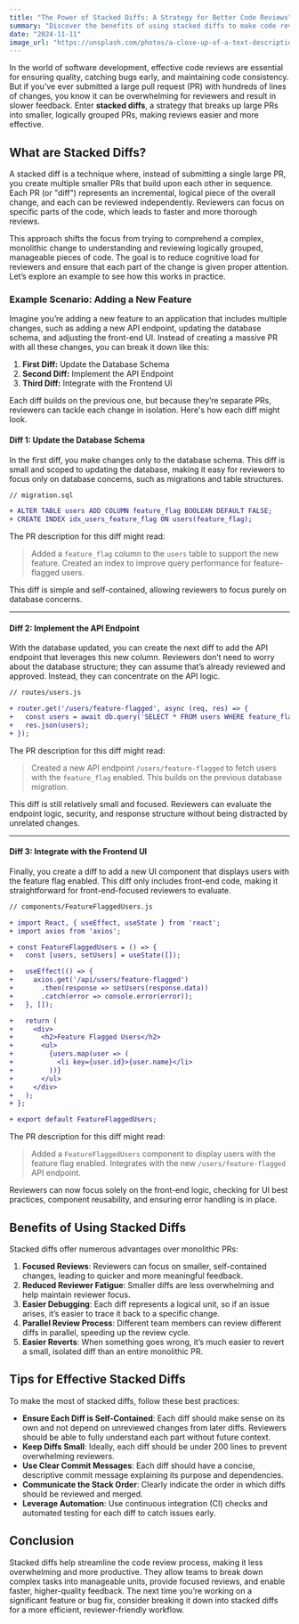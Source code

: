 ```yaml
---
title: "The Power of Stacked Diffs: A Strategy for Better Code Reviews"
summary: "Discover the benefits of using stacked diffs to make code reviews easier and faster. Learn how breaking up large PRs into smaller, logical units enhances readability, reduces reviewer fatigue, and improves overall code quality."
date: "2024-11-11"
image_url: "https://unsplash.com/photos/a-close-up-of-a-text-description-on-a-computer-screen-842ofHC6MaI"
---
```


In the world of software development, effective code reviews are essential for ensuring quality, catching bugs early, and maintaining code consistency. But if you've ever submitted a large pull request (PR) with hundreds of lines of changes, you know it can be overwhelming for reviewers and result in slower feedback. Enter **stacked diffs**, a strategy that breaks up large PRs into smaller, logically grouped PRs, making reviews easier and more effective.

## What are Stacked Diffs?

A stacked diff is a technique where, instead of submitting a single large PR, you create multiple smaller PRs that build upon each other in sequence. Each PR (or "diff") represents an incremental, logical piece of the overall change, and each can be reviewed independently. Reviewers can focus on specific parts of the code, which leads to faster and more thorough reviews.

This approach shifts the focus from trying to comprehend a complex, monolithic change to understanding and reviewing logically grouped, manageable pieces of code. The goal is to reduce cognitive load for reviewers and ensure that each part of the change is given proper attention. Let’s explore an example to see how this works in practice.

### Example Scenario: Adding a New Feature

Imagine you’re adding a new feature to an application that includes multiple changes, such as adding a new API endpoint, updating the database schema, and adjusting the front-end UI. Instead of creating a massive PR with all these changes, you can break it down like this:

1. **First Diff:** Update the Database Schema
2. **Second Diff:** Implement the API Endpoint
3. **Third Diff:** Integrate with the Frontend UI

Each diff builds on the previous one, but because they’re separate PRs, reviewers can tackle each change in isolation. Here's how each diff might look.

#### Diff 1: Update the Database Schema

In the first diff, you make changes only to the database schema. This diff is small and scoped to updating the database, making it easy for reviewers to focus only on database concerns, such as migrations and table structures.

```diff path=null start=null
// migration.sql

+ ALTER TABLE users ADD COLUMN feature_flag BOOLEAN DEFAULT FALSE;
+ CREATE INDEX idx_users_feature_flag ON users(feature_flag);
```

The PR description for this diff might read:

> Added a `feature_flag` column to the `users` table to support the new feature. Created an index to improve query performance for feature-flagged users.

This diff is simple and self-contained, allowing reviewers to focus purely on database concerns.

---

#### Diff 2: Implement the API Endpoint

With the database updated, you can create the next diff to add the API endpoint that leverages this new column. Reviewers don’t need to worry about the database structure; they can assume that’s already reviewed and approved. Instead, they can concentrate on the API logic.

```diff path=null start=null
// routes/users.js

+ router.get('/users/feature-flagged', async (req, res) => {
+   const users = await db.query('SELECT * FROM users WHERE feature_flag = TRUE');
+   res.json(users);
+ });
```

The PR description for this diff might read:

> Created a new API endpoint `/users/feature-flagged` to fetch users with the `feature_flag` enabled. This builds on the previous database migration.

This diff is still relatively small and focused. Reviewers can evaluate the endpoint logic, security, and response structure without being distracted by unrelated changes.

---

#### Diff 3: Integrate with the Frontend UI

Finally, you create a diff to add a new UI component that displays users with the feature flag enabled. This diff only includes front-end code, making it straightforward for front-end-focused reviewers to evaluate.

```diff path=null start=null
// components/FeatureFlaggedUsers.js

+ import React, { useEffect, useState } from 'react';
+ import axios from 'axios';

+ const FeatureFlaggedUsers = () => {
+   const [users, setUsers] = useState([]);

+   useEffect(() => {
+     axios.get('/api/users/feature-flagged')
+       .then(response => setUsers(response.data))
+       .catch(error => console.error(error));
+   }, []);

+   return (
+     <div>
+       <h2>Feature Flagged Users</h2>
+       <ul>
+         {users.map(user => (
+           <li key={user.id}>{user.name}</li>
+         ))}
+       </ul>
+     </div>
+   );
+ };

+ export default FeatureFlaggedUsers;
```

The PR description for this diff might read:

> Added a `FeatureFlaggedUsers` component to display users with the feature flag enabled. Integrates with the new `/users/feature-flagged` API endpoint.

Reviewers can now focus solely on the front-end logic, checking for UI best practices, component reusability, and ensuring error handling is in place.

## Benefits of Using Stacked Diffs

Stacked diffs offer numerous advantages over monolithic PRs:

1. **Focused Reviews**: Reviewers can focus on smaller, self-contained changes, leading to quicker and more meaningful feedback.
2. **Reduced Reviewer Fatigue**: Smaller diffs are less overwhelming and help maintain reviewer focus.
3. **Easier Debugging**: Each diff represents a logical unit, so if an issue arises, it’s easier to trace it back to a specific change.
4. **Parallel Review Process**: Different team members can review different diffs in parallel, speeding up the review cycle.
5. **Easier Reverts**: When something goes wrong, it’s much easier to revert a small, isolated diff than an entire monolithic PR.

## Tips for Effective Stacked Diffs

To make the most of stacked diffs, follow these best practices:

- **Ensure Each Diff is Self-Contained**: Each diff should make sense on its own and not depend on unreviewed changes from later diffs. Reviewers should be able to fully understand each part without future context.
- **Keep Diffs Small**: Ideally, each diff should be under 200 lines to prevent overwhelming reviewers.
- **Use Clear Commit Messages**: Each diff should have a concise, descriptive commit message explaining its purpose and dependencies.
- **Communicate the Stack Order**: Clearly indicate the order in which diffs should be reviewed and merged.
- **Leverage Automation**: Use continuous integration (CI) checks and automated testing for each diff to catch issues early.

## Conclusion

Stacked diffs help streamline the code review process, making it less overwhelming and more productive. They allow teams to break down complex tasks into manageable units, provide focused reviews, and enable faster, higher-quality feedback. The next time you’re working on a significant feature or bug fix, consider breaking it down into stacked diffs for a more efficient, reviewer-friendly workflow.

